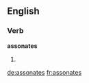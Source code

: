 ==English==

===Verb===
'''assonates'''

# {{third-person singular of|assonate}}
{{count page|[[Wiktionary:Page count]]}}

[[de:assonates]]
[[fr:assonates]]